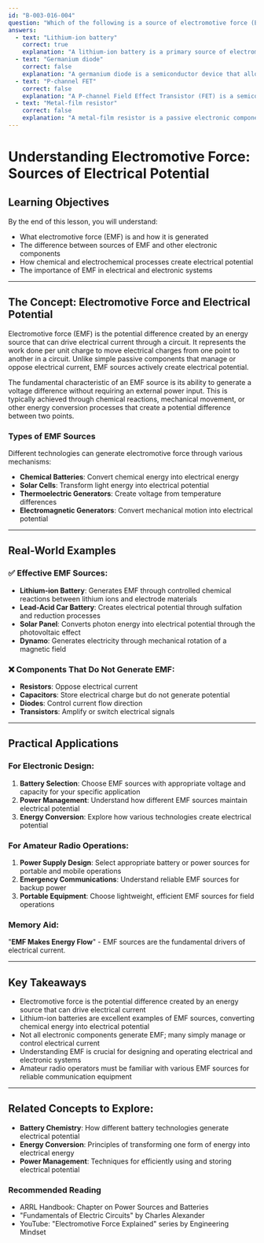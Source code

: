 ```yaml
---
id: "B-003-016-004"
question: "Which of the following is a source of electromotive force (EMF)?"
answers:
  - text: "Lithium-ion battery"
    correct: true
    explanation: "A lithium-ion battery is a primary source of electromotive force, converting chemical energy directly into electrical energy through electrochemical reactions. It creates a potential difference between its positive and negative terminals, generating an electric potential that can drive current through an external circuit. Lithium-ion batteries are characterized by their ability to generate EMF through the movement of lithium ions between the anode and cathode during charge and discharge cycles."
  - text: "Germanium diode"
    correct: false
    explanation: "A germanium diode is a semiconductor device that allows current to flow in one direction, but it does not generate electromotive force. While diodes are important electronic components that can rectify electrical signals, they do not create electrical potential on their own. They simply control the direction of current flow based on their semiconductor properties."
  - text: "P-channel FET"
    correct: false
    explanation: "A P-channel Field Effect Transistor (FET) is a semiconductor switching device used to control electrical current, but it does not generate electromotive force. FETs are active components that can amplify or switch electronic signals, but they require an external voltage source to operate and do not create electrical potential independently."
  - text: "Metal-film resistor"
    correct: false
    explanation: "A metal-film resistor is a passive electronic component designed to provide electrical resistance in a circuit. It opposes the flow of electrical current and converts electrical energy into heat, but it does not generate electromotive force. Resistors are used to control current and voltage in electronic circuits but cannot create electrical potential on their own."
---
```


# Understanding Electromotive Force: Sources of Electrical Potential

## Learning Objectives
By the end of this lesson, you will understand:
- What electromotive force (EMF) is and how it is generated
- The difference between sources of EMF and other electronic components
- How chemical and electrochemical processes create electrical potential
- The importance of EMF in electrical and electronic systems

---

## The Concept: Electromotive Force and Electrical Potential

Electromotive force (EMF) is the potential difference created by an energy source that can drive electrical current through a circuit. It represents the work done per unit charge to move electrical charges from one point to another in a circuit. Unlike simple passive components that manage or oppose electrical current, EMF sources actively create electrical potential.

The fundamental characteristic of an EMF source is its ability to generate a voltage difference without requiring an external power input. This is typically achieved through chemical reactions, mechanical movement, or other energy conversion processes that create a potential difference between two points.

### Types of EMF Sources

Different technologies can generate electromotive force through various mechanisms:
- **Chemical Batteries**: Convert chemical energy into electrical energy
- **Solar Cells**: Transform light energy into electrical potential
- **Thermoelectric Generators**: Create voltage from temperature differences
- **Electromagnetic Generators**: Convert mechanical motion into electrical potential

---

## Real-World Examples

### ✅ Effective EMF Sources:
- **Lithium-ion Battery**: Generates EMF through controlled chemical reactions between lithium ions and electrode materials
- **Lead-Acid Car Battery**: Creates electrical potential through sulfation and reduction processes
- **Solar Panel**: Converts photon energy into electrical potential through the photovoltaic effect
- **Dynamo**: Generates electricity through mechanical rotation of a magnetic field

### ❌ Components That Do Not Generate EMF:
- **Resistors**: Oppose electrical current
- **Capacitors**: Store electrical charge but do not generate potential
- **Diodes**: Control current flow direction
- **Transistors**: Amplify or switch electrical signals

---

## Practical Applications

### For Electronic Design:
1. **Battery Selection**: Choose EMF sources with appropriate voltage and capacity for your specific application
2. **Power Management**: Understand how different EMF sources maintain electrical potential
3. **Energy Conversion**: Explore how various technologies create electrical potential

### For Amateur Radio Operations:
1. **Power Supply Design**: Select appropriate battery or power sources for portable and mobile operations
2. **Emergency Communications**: Understand reliable EMF sources for backup power
3. **Portable Equipment**: Choose lightweight, efficient EMF sources for field operations

### Memory Aid:
"**EMF Makes Energy Flow**" - EMF sources are the fundamental drivers of electrical current.

---

## Key Takeaways

- Electromotive force is the potential difference created by an energy source that can drive electrical current
- Lithium-ion batteries are excellent examples of EMF sources, converting chemical energy into electrical potential
- Not all electronic components generate EMF; many simply manage or control electrical current
- Understanding EMF is crucial for designing and operating electrical and electronic systems
- Amateur radio operators must be familiar with various EMF sources for reliable communication equipment

---

## Related Concepts to Explore:
- **Battery Chemistry**: How different battery technologies generate electrical potential
- **Energy Conversion**: Principles of transforming one form of energy into electrical energy
- **Power Management**: Techniques for efficiently using and storing electrical potential

### Recommended Reading
- ARRL Handbook: Chapter on Power Sources and Batteries
- "Fundamentals of Electric Circuits" by Charles Alexander
- YouTube: "Electromotive Force Explained" series by Engineering Mindset